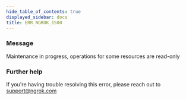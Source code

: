 ```yaml
---
hide_table_of_contents: true
displayed_sidebar: docs
title: ERR_NGROK_1500
---
```


### Message

Maintenance in progress, operations for some resources are read-only

<ErrorDetails />

### Further help

If you're having trouble resolving this error, please reach out to [support@ngrok.com](mailto:support@ngrok.com?subject=Help%20with%20ERR_NGROK_1500)
